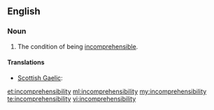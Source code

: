 ==English==

===Noun===
{{en-noun|-}}

# The condition of being [[incomprehensible]].

====Translations====
{{trans-top|condition of being incomprehensible}}
* [[Scottish Gaelic]]: {{t-|gd|do-thuigsinneachd|f}}
{{trans-mid}}
{{trans-bottom}}

[[et:incomprehensibility]]
[[ml:incomprehensibility]]
[[my:incomprehensibility]]
[[te:incomprehensibility]]
[[vi:incomprehensibility]]